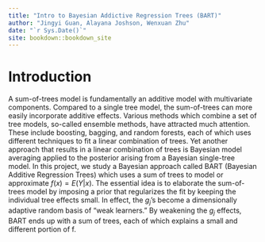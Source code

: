 ```yaml
--- 
title: "Intro to Bayesian Addictive Regression Trees (BART)"
author: "Jingyi Guan, Alayana Joshson, Wenxuan Zhu"
date: "`r Sys.Date()`"
site: bookdown::bookdown_site
---
```


# Introduction

A sum-of-trees model is fundamentally an additive model with multivariate components. Compared to a single tree model, the sum-of-trees can more easily incorporate additive effects. Various methods which combine a set of tree models, so-called ensemble methods, have attracted much attention. These include boosting, bagging, and random forests, each of which uses different techniques to fit a linear combination of trees. Yet another approach that results in a linear combination of trees is Bayesian model averaging applied to the posterior arising from a Bayesian single-tree model.
In this project, we study a Bayesian approach called BART (Bayesian Additive Regression Trees) which uses a sum of trees to model or approximate $f(x) = E(Y | x)$. The essential idea is to elaborate the sum-of-trees model by imposing a prior that regularizes the fit by keeping the individual tree effects small. In effect, the $g_j$‘s become a dimensionally adaptive random basis of “weak learners.” By weakening the $g_j$ effects, BART ends up with a sum of trees, each of which explains a small and different portion of f.
